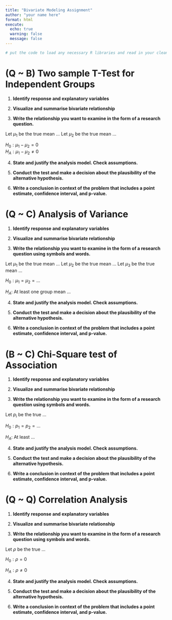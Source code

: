 ```yaml
---
title: "Bivariate Modeling Assignment"
author: "your name here"
format: html
execute:
  echo: true
  warning: false
  message: false
---
```



```r
# put the code to load any necessary R libraries and read in your cleaned data here. Delete this text afterward.
```


# (Q ~ B) Two sample T-Test for Independent Groups

1. **Identify response and explanatory variables**


2. **Visualize and summarise bivariate relationship** 


3. **Write the relationship you want to examine in the form of a research question.**

Let $\mu_{1}$ be the true mean ...
Let $\mu_{2}$ be the true mean ...

$H_{0}: \mu_{1} - \mu_{2} = 0$  
$H_{A}: \mu_{1} - \mu_{2} \neq 0$ 

4. **State and justify the analysis model. Check assumptions.**

5. **Conduct the test and make a decision about the plausibility of the alternative hypothesis.**
 

6. **Write a conclusion in context of the problem that includes a point estimate, confidence interval, and p-value.**


\newpage

# (Q ~ C) Analysis of Variance


1. **Identify response and explanatory variables**


2. **Visualize and summarise bivariate relationship** 


3. **Write the relationship you want to examine in the form of a research question using symbols and words.**

Let $\mu_{1}$ be the true mean ...
Let $\mu_{2}$ be the true mean ...
Let $\mu_{3}$ be the true mean ...


$H_{0}: \mu_{1} = \mu_{2} =  ...$   

$H_{A}:$ At least one group mean ...  


4. **State and justify the analysis model. Check assumptions.**


5. **Conduct the test and make a decision about the plausibility of the alternative hypothesis.**
 

6. **Write a conclusion in context of the problem that includes a point estimate, confidence interval, and p-value.**


\newpage 
 
# (B ~ C) Chi-Square test of Association

1. **Identify response and explanatory variables**


2. **Visualize and summarise bivariate relationship** 


3. **Write the relationship you want to examine in the form of a research question using symbols and words.**

Let $p_{i}$ be the true ...


$H_{0}: p_{1} = p_{2} = ...$   

$H_{A}:$ At least ... 

  
4. **State and justify the analysis model. Check assumptions.**

5. **Conduct the test and make a decision about the plausibility of the alternative hypothesis.**
 

6. **Write a conclusion in context of the problem that includes a point estimate, confidence interval, and p-value.**


\newpage
 
# (Q ~ Q) Correlation Analysis



1. **Identify response and explanatory variables**


2. **Visualize and summarise bivariate relationship** 


3. **Write the relationship you want to examine in the form of a research question using symbols and words.**

Let $\rho$ be the true ... 


$H_{0}: \rho = 0$  

$H_{A}: \rho \neq 0$   

4. **State and justify the analysis model. Check assumptions.**

5. **Conduct the test and make a decision about the plausibility of the alternative hypothesis.**
 

6. **Write a conclusion in context of the problem that includes a point estimate, confidence interval, and p-value.**
